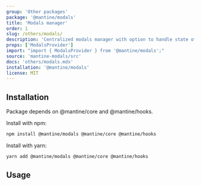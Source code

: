 ```yaml
---
group: 'Other packages'
package: '@mantine/modals'
title: 'Modals manager'
order: 1
slug: /others/modals/
description: 'Centralized modals manager with option to handle state of multi-step modals'
props: ['ModalsProvider']
import: "import { ModalsProvider } from '@mantine/modals';"
source: 'mantine-modals/src'
docs: 'others/modals.mdx'
installation: '@mantine/modals'
license: MIT
---
```


## Installation

Package depends on @mantine/core and @mantine/hooks.

Install with npm:

```sh
npm install @mantine/modals @mantine/core @mantine/hooks
```

Install with yarn:

```sh
yarn add @mantine/modals @mantine/core @mantine/hooks
```

## Usage
